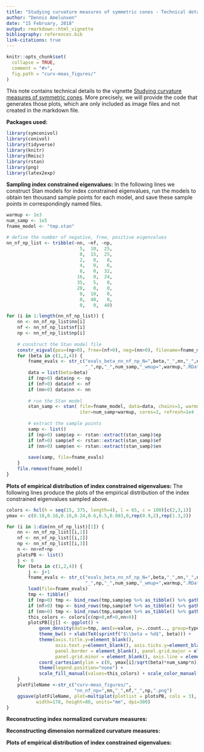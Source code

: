 ```yaml
---
title: "Studying curvature measures of symmetric cones - Technical details"
author: "Dennis Amelunxen"
date: "15 February, 2018"
output: rmarkdown::html_vignette
bibliography: references.bib
link-citations: true
---
```


```r
knitr::opts_chunk$set(
  collapse = TRUE,
  comment = "#>",
  fig.path = "curv-meas_figures/"
)
```

This note contains technical details to the vignette 
[Studying curvature measures of symmetric cones](curv_meas.html).
More precisely, we will provide the code that generates those plots, which are
only included as image files and not created in the markdown file.

**Packages used:**  
```r
library(symconivol)
library(conivol)
library(tidyverse)
library(knitr)
library(Rmisc)
library(rstan)
library(png)
library(latex2exp)
```

**Sampling index constrained eigenvalues:** In the following lines we construct
Stan models for index constrained eigenvalues, run the models to obtain ten thousand
sample points for each model, and save these sample points in correspondingly
named files.
```r
warmup <- 1e3
num_samp <- 1e5
fname_model <- "tmp.stan"

# define the number of negative, free, positive eigenvalues
nn_nf_np_list <- tribble(~nn, ~nf, ~np,
                           5,  10,  25,
                           0,  15,  25,
                           2,   0,   8,
                           4,   0,   6,
                           8,   0,  32,
                          16,   0,  24,
                          35,   5,   0,
                          20,   0,   0,
                           0,  10,   0,
                           0,  40,   0,
                           0,   0,  40)

for (i in 1:length(nn_nf_np_list)) {
    nn <- nn_nf_np_list$nn[i]
    nf <- nn_nf_np_list$nf[i]
    np <- nn_nf_np_list$np[i]
    
    # construct the Stan model file
    constr_eigval(pos=(np>0), free=(nf>0), neg=(nn>0), filename=fname_model)
    for (beta in c(1,2,4)) {
        fname_evals <- str_c("evals_beta_nn_nf_np_N=",beta,"_",nn,"_",nf,
                             "_",np,"_",num_samp,"_wmup=",warmup,".RData")
        data = list(beta=beta)
        if (np>0) data$np <- np
        if (nf>0) data$nf <- nf
        if (nn>0) data$nn <- nn
        
        # run the Stan model
        stan_samp <- stan( file=fname_model, data=data, chains=1, warmup=warmup,
                           iter=num_samp+warmup, cores=2, refresh=1e4 )
        
        # extract the sample points
        samp <- list()
        if (np>0) samp$ep <- rstan::extract(stan_samp)$ep
        if (nf>0) samp$ef <- rstan::extract(stan_samp)$ef
        if (nn>0) samp$en <- rstan::extract(stan_samp)$en
        
        save(samp, file=fname_evals)
    }
    file.remove(fname_model)
}
```

**Plots of empirical distribution of index constrained eigenvalues:**
The following lines produce the plots of the empirical distribution of the index
constrained eigenvalues sampled above.
```r
colors <- hcl(h = seq(15, 375, length=4), l = 65, c = 100)[c(2,3,1)]
ymax <- c(0.18,0.16,0.16,0.24,0.6,0.5,0.083,0,rep(0.9,2),rep(1.3,2))

for (i in 1:dim(nn_nf_np_list)[1]) {
    nn <- nn_nf_np_list[[i,1]]
    nf <- nn_nf_np_list[[i,2]]
    np <- nn_nf_np_list[[i,3]]
    n <- nn+nf+np
    plotsPB <- list()
    j <- 0
    for (beta in c(1,2,4)) {
        j <- j+1
        fname_evals <- str_c("evals_beta_nn_nf_np_N=",beta,"_",nn,"_",nf,
                             "_",np,"_",num_samp,"_wmup=",warmup,".RData")
        load(file=fname_evals)
        tmp <- tibble()
        if (np>0) tmp <- bind_rows(tmp,samp$ep %>% as_tibble() %>% gather(factor_key=TRUE) %>% add_column(type="0"))
        if (nf>0) tmp <- bind_rows(tmp,samp$ef %>% as_tibble() %>% gather(factor_key=TRUE) %>% add_column(type="1"))
        if (nn>0) tmp <- bind_rows(tmp,samp$en %>% as_tibble() %>% gather(factor_key=TRUE) %>% add_column(type="2"))
        this_colors <- colors[c(np>0,nf>0,nn>0)]
        plotsPB[[j]] <- ggplot() +
            geom_density(data=tmp, aes(x=value, y=..count.., group=type, color=type, fill=type), alpha=0.5, bw=0.03) +
            theme_bw() + xlab(TeX(sprintf("$\\beta = %d$", beta))) +
            theme(axis.title.y=element_blank(),
                  axis.text.y=element_blank(), axis.ticks.y=element_blank(),
                  panel.border = element_blank(), panel.grid.major = element_blank(),
                  panel.grid.minor = element_blank(), axis.line = element_line(colour = "black")) +
            coord_cartesian(ylim = c(0, ymax[i]/sqrt(beta)*num_samp*n)) +
            theme(legend.position="none") +
            scale_fill_manual(values=this_colors) + scale_color_manual(values=this_colors)
    }
    plotFileName <-str_c("curv-meas_figures/",
                         "nn_nf_np=",nn,"_",nf,"_",np,".png")
    ggsave(plotFileName, plot=multiplot(plotlist = plotsPB, cols = 3), device="png",
           width=178, height=80, units="mm", dpi=300)
}
```

**Reconstructing index normalized curvature measures:**

**Reconstructing dimension normalized curvature measures:**

**Plots of empirical distribution of index constrained eigenvalues:**













